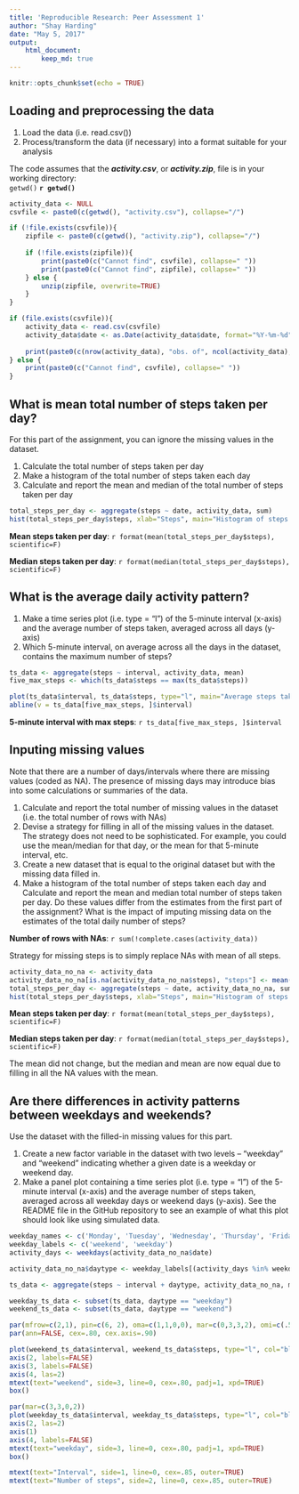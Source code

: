 ```yaml
---
title: 'Reproducible Research: Peer Assessment 1'
author: "Shay Harding"
date: "May 5, 2017"
output:
    html_document:
        keep_md: true
---
```


```r
knitr::opts_chunk$set(echo = TRUE)
```

## Loading and preprocessing the data
1. Load the data (i.e. read.csv())
2. Process/transform the data (if necessary) into a format suitable for your analysis

The code assumes that the ***activity.csv***, or ***activity.zip***, file is in your working directory:  
```getwd()``` **`r getwd()`**

```r
activity_data <- NULL
csvfile <- paste0(c(getwd(), "activity.csv"), collapse="/")

if (!file.exists(csvfile)){
    zipfile <- paste0(c(getwd(), "activity.zip"), collapse="/")
    
    if (!file.exists(zipfile)){
        print(paste0(c("Cannot find", csvfile), collapse=" "))
        print(paste0(c("Cannot find", zipfile), collapse=" "))
    } else {
        unzip(zipfile, overwrite=TRUE)
    }
}

if (file.exists(csvfile)){
    activity_data <- read.csv(csvfile)
    activity_data$date <- as.Date(activity_data$date, format="%Y-%m-%d")
    
    print(paste0(c(nrow(activity_data), "obs. of", ncol(activity_data), "variables"), collapse=" "))
} else {
    print(paste0(c("Cannot find", csvfile), collapse=" "))
}

```

## What is mean total number of steps taken per day?

For this part of the assignment, you can ignore the missing values in the dataset.

1. Calculate the total number of steps taken per day
2. Make a histogram of the total number of steps taken each day
3. Calculate and report the mean and median of the total number of steps taken per day

```r
total_steps_per_day <- aggregate(steps ~ date, activity_data, sum)
hist(total_steps_per_day$steps, xlab="Steps", main="Histogram of steps taken per day")
```

**Mean steps taken per day**: `r format(mean(total_steps_per_day$steps), scientific=F)`

**Median steps taken per day**: `r format(median(total_steps_per_day$steps), scientific=F)`

## What is the average daily activity pattern?
1. Make a time series plot (i.e. type = "l") of the 5-minute interval (x-axis) and the average number of steps taken, averaged across all days (y-axis)
2. Which 5-minute interval, on average across all the days in the dataset, contains the maximum number of steps?

```r
ts_data <- aggregate(steps ~ interval, activity_data, mean)
five_max_steps <- which(ts_data$steps == max(ts_data$steps))

plot(ts_data$interval, ts_data$steps, type="l", main="Average steps taken by 5-minute interval", xlab="5-minute interval", ylab="Average steps")
abline(v = ts_data[five_max_steps, ]$interval)
```

**5-minute interval with max steps**: `r ts_data[five_max_steps, ]$interval`

## Inputing missing values

Note that there are a number of days/intervals where there are missing values (coded as NA). The presence of missing days may introduce bias into some calculations or summaries of the data.  

1. Calculate and report the total number of missing values in the dataset (i.e. the total number of rows with NAs)
2. Devise a strategy for filling in all of the missing values in the dataset. The strategy does not need to be sophisticated. For example, you could use the mean/median for that day, or the mean for that 5-minute interval, etc.
3. Create a new dataset that is equal to the original dataset but with the missing data filled in.
4. Make a histogram of the total number of steps taken each day and Calculate and report the mean and median total number of steps taken per day. Do these values differ from the estimates from the first part of the assignment? What is the impact of imputing missing data on the estimates of the total daily number of steps?

**Number of rows with NAs**: `r sum(!complete.cases(activity_data))`

Strategy for missing steps is to simply replace NAs with mean of all steps.

```r
activity_data_no_na <- activity_data
activity_data_no_na[is.na(activity_data_no_na$steps), "steps"] <- mean(activity_data$steps, na.rm=TRUE)
total_steps_per_day <- aggregate(steps ~ date, activity_data_no_na, sum)
hist(total_steps_per_day$steps, xlab="Steps", main="Histogram of steps taken per day")

```

**Mean steps taken per day**: `r format(mean(total_steps_per_day$steps), scientific=F)`

**Median steps taken per day**: `r format(median(total_steps_per_day$steps), scientific=F)`

The mean did not change, but the median and mean are now equal due to filling in all the NA values with the mean.

## Are there differences in activity patterns between weekdays and weekends?

Use the dataset with the filled-in missing values for this part.

1. Create a new factor variable in the dataset with two levels – “weekday” and “weekend” indicating whether a given date is a weekday or weekend day.
2. Make a panel plot containing a time series plot (i.e. type = "l") of the 5-minute interval (x-axis) and the average number of steps taken, averaged across all weekday days or weekend days (y-axis). See the README file in the GitHub repository to see an example of what this plot should look like using simulated data.

```r
weekday_names <- c('Monday', 'Tuesday', 'Wednesday', 'Thursday', 'Friday')
weekday_labels <- c('weekend', 'weekday')
activity_days <- weekdays(activity_data_no_na$date)

activity_data_no_na$daytype <- weekday_labels[(activity_days %in% weekday_names)+1L]

ts_data <- aggregate(steps ~ interval + daytype, activity_data_no_na, mean)

weekday_ts_data <- subset(ts_data, daytype == "weekday")
weekend_ts_data <- subset(ts_data, daytype == "weekend")

par(mfrow=c(2,1), pin=c(6, 2), oma=c(1,1,0,0), mar=c(0,3,3,2), omi=c(.5,.5,.5,.5))
par(ann=FALSE, cex=.80, cex.axis=.90)

plot(weekend_ts_data$interval, weekend_ts_data$steps, type="l", col="blue", axes=FALSE)
axis(2, labels=FALSE)
axis(3, labels=FALSE)
axis(4, las=2)
mtext(text="weekend", side=3, line=0, cex=.80, padj=1, xpd=TRUE)
box()

par(mar=c(3,3,0,2))
plot(weekday_ts_data$interval, weekday_ts_data$steps, type="l", col="blue", axes=FALSE)
axis(2, las=2)
axis(1)
axis(4, labels=FALSE)
mtext(text="weekday", side=3, line=0, cex=.80, padj=1, xpd=TRUE)
box()

mtext(text="Interval", side=1, line=0, cex=.85, outer=TRUE)
mtext(text="Number of steps", side=2, line=0, cex=.85, outer=TRUE)

```

